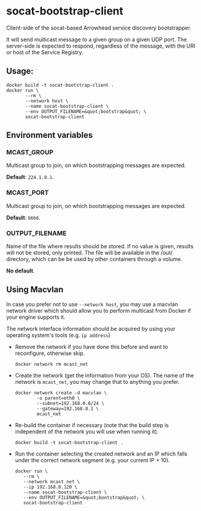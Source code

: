 = socat-bootstrap-client =

Client-side of the socat-based Arrowhead service discovery bootstrapper.

It will send multicast message to a given group on a given UDP port. The server-side is expected to respond, regardless of the message, with the URI or host of the Service Registry.

== Usage: ==

<pre>docker build -t socat-bootstrap-client .
docker run \
       --rm \
       --network host \
       --name socat-bootstrap-client \
       --env OUTPUT_FILENAME=&quot;bootstrap&quot; \
       socat-bootstrap-client</pre>
== Environment variables ==

=== MCAST_GROUP ===

Multicast group to join, on which bootstrapping messages are expected.

'''Default''': <code>224.1.0.1</code>.

=== MCAST_PORT ===

Multicast group to join, on which bootstrapping messages are expected.

'''Default''': <code>6666</code>.

=== OUTPUT_FILENAME ===

Name of the file where results should be stored. If no value is given, results will not be stored, only printed. The file will be available in the /out/ directory, which can be be used by other containers through a volume.

'''No default'''.

== Using Macvlan ==

In case you prefer not to use <code>--network host</code>, you may use a macvlan network driver which should allow you to perform multicast from Docker if your engine supports it.

The network interface information should be acquired by using your operating system's tools (e.g. <code>ip address</code>)

<ul>
<li><p>Remove the network if you have done this before and want to reconfigure, otherwise skip.</p>
<pre>docker network rm mcast_net</pre></li>
<li><p>Create the network (get the information from your OS). The name of the network is <code>mcast_net</code>, you may change that to anything you prefer.</p>
<pre>docker network create -d macvlan \
        -o parent=eth0 \
        --subnet=192.168.0.0/24 \
        --gateway=192.168.0.1 \
        mcast_net</pre></li>
<li><p>Re-build the container if necessary (note that the build step is independent of the network you will use when running it).</p>
<pre>docker build -t socat-bootstrap-client .</pre></li>
<li><p>Run the container selecting the created network and an IP which falls under the correct network segment (e.g. your current IP + 10).</p>
<pre>docker run \
   --rm \
   --network mcast_net \
   --ip 192.168.0.120 \
   --name socat-bootstrap-client \
   --env OUTPUT_FILENAME=&quot;bootstrap&quot; \
   socat-bootstrap-client</pre></li></ul>

